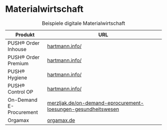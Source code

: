 # Materialwirtschaft

| Produkt                    | URL                                                                            |
|----------------------------|--------------------------------------------------------------------------------|
| PUSH® Order Inhouse    | [hartmann.info/](https://www.hartmann.info/de-de/loesungen/l/de/kamp/push) |
| PUSH® Order Premium    | [hartmann.info/](https://www.hartmann.info/de-de/loesungen/l/de/kamp/push) |
| PUSH® Hygiene          | [hartmann.info/](https://www.hartmann.info/de-de/loesungen/l/de/kamp/push) |
| PUSH® Control OP       | [hartmann.info/](https://www.hartmann.info/de-de/loesungen/l/de/kamp/push) |
| On-Demand E-Procurement | [merzljak.de/on-demand-eprocurement-loesungen-gesundheitswesen](https://www.merzljak.de/on-demand-eprocurement-loesungen-gesundheitswesen) |
| Orgamax | [orgamax.de](https://www.orgamax.de/) |

: Beispiele digitale Materialwirtschaft
